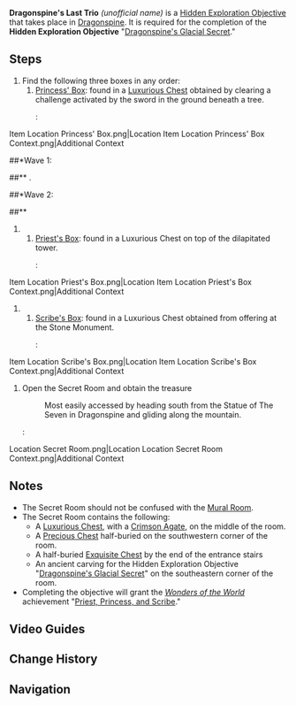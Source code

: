 {{Stub|Decent Secret Room context image, infobox image doesnt show any context so its not usable}}
{{Hidden Exploration Objectives Infobox
|image      = Secret Room.png
|type       = Quest-Like
|unlocks    = [[Dragonspine's Glacial Secret]]
|region     = Mondstadt
|area       = Dragonspine
|loc        = [[Dragonspine]]
|characters = Paimon;Traveler
}}
'''Dragonspine's Last Trio''' ''(unofficial name)'' is a [[Hidden Exploration Objective]] that takes place in [[Dragonspine]]. It is required for the completion of the '''Hidden Exploration Objective''' "[[Dragonspine's Glacial Secret]]."

==Steps==
# Find the following three boxes in any order:
##[[Princess' Box]]: found in a [[Luxurious Chest]] obtained by clearing a challenge activated by the sword in the ground beneath a tree.
##: <gallery hideaddbutton="true" captionalign="center">
Item Location Princess' Box.png|Location
Item Location Princess' Box Context.png|Additional Context
</gallery>
##*Wave 1:
##** {{Enemy|Cryo Abyss Mage|x=1}}.
##*Wave 2:
##** {{Enemy List|Cryo Abyss Mage;Hydro Abyss Mage|##**}}
##[[Priest's Box]]: found in a Luxurious Chest on top of the dilapitated tower.
##:<gallery hideaddbutton="true" captionalign="center">
Item Location Priest's Box.png|Location
Item Location Priest's Box Context.png|Additional Context
</gallery>
## [[Scribe's Box]]: found in a Luxurious Chest obtained from offering {{Item|Cecilia|x=3|25}} at the Stone Monument.
##:<gallery hideaddbutton="true" captionalign="center">
Item Location Scribe's Box.png|Location
Item Location Scribe's Box Context.png|Additional Context
</gallery>
# Open the Secret Room and obtain the treasure
#: Most easily accessed by heading south from the Statue of The Seven in Dragonspine and gliding along the mountain.
#: <gallery hideaddbutton="true" captionalign="center">
Location Secret Room.png|Location
Location Secret Room Context.png|Additional Context
</gallery>

==Notes==
* The Secret Room should not be confused with the [[Mural Room]].
* The Secret Room contains the following:
** A [[Chests#Luxurious|Luxurious Chest]], with a [[Crimson Agate]], on the middle of the room.
** A [[Chest#Precious|Precious Chest]] half-buried on the southwestern corner of the room.
** A half-buried [[Chest#Exquisite|Exquisite Chest]] by the end of the entrance stairs
** An ancient carving for the Hidden Exploration Objective "[[Dragonspine's Glacial Secret]]" on the southeastern corner of the room.
* Completing the objective will grant the ''[[Wonders of the World]]'' achievement "[[Priest, Princess, and Scribe]]."

==Video Guides==
{{EVT
|video1   = q6FRBH59N9w
|caption1 = How to open Starglow Cavern Secret Room
}}

==Change History==
{{Change History|1.2}}

==Navigation==
{{Hidden Exploration Objective Navbox|Quest-Like}}
{{PoI Navbox}}